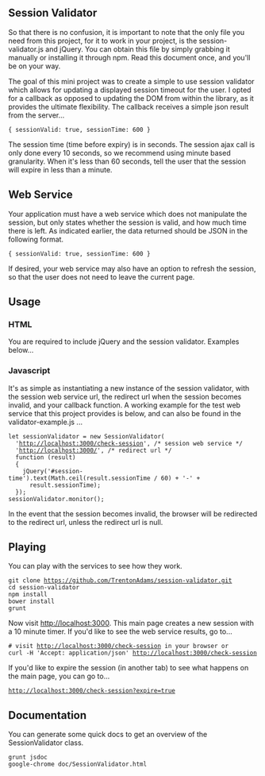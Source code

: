 == Session Validator ==
So that there is no confusion, it is important to note that the only file you
need from this project, for it to work in your project, is the
session-validator.js and jQuery.  You can obtain this file by simply grabbing
it manually or installing it through npm.  Read this document once, and you'll
be on your way.

The goal of this mini project was to create a simple to use session validator
which allows for updating a displayed session timeout for the user.  I opted for
a callback as opposed to updating the DOM from within the library, as it
provides the ultimate flexibility.  The callback receives a simple json result
from the server...

 { sessionValid: true, sessionTime: 600 }

The session time (time before expiry) is in seconds.  The session ajax call
is only done every 10 seconds, so we recommend using minute based granularity.
When it's less than 60 seconds, tell the user that the session will expire in
less than a minute.

== Web Service ==
Your application must have a web service which does not manipulate the session,
but only states whether the session is valid, and how much time there is left.
As indicated earlier, the data returned should be JSON in the following format.

 { sessionValid: true, sessionTime: 600 }

If desired, your web service may also have an option to refresh the session,
so that the user does not need to leave the current page.

== Usage ==
=== HTML ===
You are required to include jQuery and the session validator.  Examples below...

  <script type="text/javascript" src="/components/jquery/dist/jquery.min.js"></script>
  <script type="text/javascript" src="/js/session-validator.js"></script>

=== Javascript ===
It's as simple as instantiating a new instance of the session validator, with
the session web service url, the redirect url when the session becomes invalid,
and your callback function.  A working example for the test web service
that this project provides is below, and can also be found in the
validator-example.js ...

 let sessionValidator = new SessionValidator(
   'http://localhost:3000/check-session', /* session web service */
   'http://localhost:3000/', /* redirect url */
   function (result)
   {
     jQuery('#session-time').text(Math.ceil(result.sessionTime / 60) + '-' +
       result.sessionTime);
   });
 sessionValidator.monitor();

In the event that the session becomes invalid, the browser will be redirected
to the redirect url, unless the redirect url is null.

== Playing ==
You can play with the services to see how they work.

 git clone https://github.com/TrentonAdams/session-validator.git
 cd session-validator
 npm install
 bower install
 grunt

Now visit http://localhost:3000.  This main page creates a new session with a
10 minute timer.  If you'd like to see the web service results, go to...

 # visit http://localhost:3000/check-session in your browser or
 curl -H 'Accept: application/json' http://localhost:3000/check-session

If you'd like to expire the session (in another tab) to see what happens on the
main page, you can go to...

 http://localhost:3000/check-session?expire=true

== Documentation ==
You can generate some quick docs to get an overview of the SessionValidator
class.

 grunt jsdoc
 google-chrome doc/SessionValidator.html
